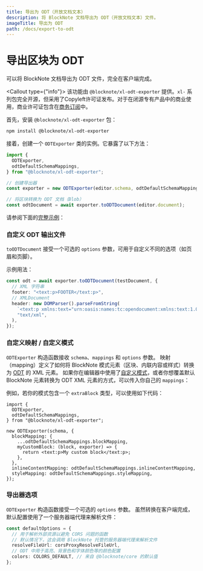 ```yaml
---
title: 导出为 ODT（开放文档文本）
description: 将 BlockNote 文档导出为 ODT（开放文档文本）文件。
imageTitle: 导出为 ODT
path: /docs/export-to-odt
---
```



# 导出区块为 ODT

可以将 BlockNote 文档导出为 ODT 文件，完全在客户端完成。

<Callout type={"info"}>
  该功能由 `@blocknote/xl-odt-exporter` 提供。`xl-` 系列包完全开源，但采用了Copyleft许可证发布。对于在闭源专有产品中的商业使用，商业许可证包含在[商务订阅](/pricing)中。
</Callout>

首先，安装 `@blocknote/xl-odt-exporter` 包：

```bash
npm install @blocknote/xl-odt-exporter
```

接着，创建一个 `ODTExporter` 类的实例。它暴露了以下方法：

```typescript
import {
  ODTExporter,
  odtDefaultSchemaMappings,
} from "@blocknote/xl-odt-exporter";

// 创建导出器
const exporter = new ODTExporter(editor.schema, odtDefaultSchemaMappings);

// 将区块转换为 ODT 文档（Blob）
const odtDocument = await exporter.toODTDocument(editor.document);
```

请参阅下面的[完整示例](/examples/interoperability/converting-blocks-to-odt)：

<Example name="interoperability/converting-blocks-to-odt" />

### 自定义 ODT 输出文件

`toODTDocument` 接受一个可选的 `options` 参数，可用于自定义不同的选项（如页眉和页脚）。

示例用法：

```typescript
const odt = await exporter.toODTDocument(testDocument, {
  // XML 字符串
  footer: "<text:p>FOOTER</text:p>",
  // XMLDocument
  header: new DOMParser().parseFromString(
    `<text:p xmlns:text="urn:oasis:names:tc:opendocument:xmlns:text:1.0">HEADER</text:p>`,
    "text/xml",
  ),
});
```

### 自定义映射 / 自定义模式

`ODTExporter` 构造函数接收 `schema`、`mappings` 和 `options` 参数。
映射（mapping）定义了如何将 BlockNote 模式元素（区块、内联内容或样式）转换为 [ODT](https://docs.oasis-open.org/office/OpenDocument/v1.3/os/part3-schema/OpenDocument-v1.3-os-part3-schema.html) 的 XML 元素。
如果你在编辑器中使用了[自定义模式](/docs/custom-schemas)，或者你想覆盖默认 BlockNote 元素转换为 ODT XML 元素的方式，可以传入你自己的 `mappings`：

例如，若你的模式包含一个 `extraBlock` 类型，可以使用如下代码：

```tsx
import {
  ODTExporter,
  odtDefaultSchemaMappings,
} from "@blocknote/xl-odt-exporter";

new ODTExporter(schema, {
  blockMapping: {
    ...odtDefaultSchemaMappings.blockMapping,
    myCustomBlock: (block, exporter) => {
      return <text:p>My custom block</text:p>;
    },
  },
  inlineContentMapping: odtDefaultSchemaMappings.inlineContentMapping,
  styleMapping: odtDefaultSchemaMappings.styleMapping,
});
```

### 导出器选项

`ODTExporter` 构造函数接受一个可选的 `options` 参数。
虽然转换在客户端完成，默认配置使用了一个服务器端代理来解析文件：

```typescript
const defaultOptions = {
  // 用于解析外部资源以避免 CORS 问题的函数
  // 默认情况下，这会调用 BlockNote 托管的服务器端代理来解析文件
  resolveFileUrl: corsProxyResolveFileUrl,
  // ODT 中用于高亮、背景色和字体颜色等的颜色配置
  colors: COLORS_DEFAULT, // 来自 @blocknote/core 的默认值
};
```